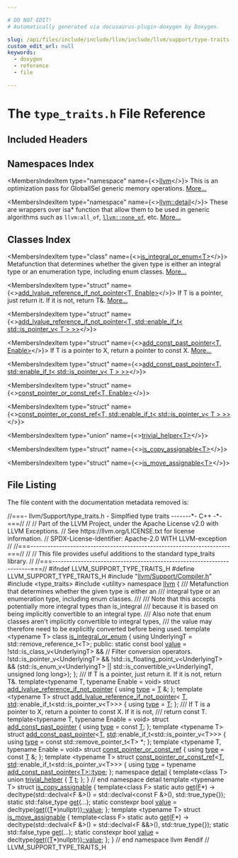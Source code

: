 ```yaml
---

# DO NOT EDIT!
# Automatically generated via docusaurus-plugin-doxygen by Doxygen.

slug: /api/files/include/include/llvm/include/llvm/support/type-traits-h
custom_edit_url: null
keywords:
  - doxygen
  - reference
  - file

---
```





# The `type_traits.h` File Reference

<DoxygenPage pluginConfig={pluginConfig}>



## Included Headers

<IncludesList>
<IncludesListItem
  filePath="llvm/Support/Compiler.h"
  permalink="/docs/api/files/include/include/llvm/include/llvm/support/compiler-h"
  isLocal="true" />
<IncludesListItem
  filePath="type_traits"
  permalink=""
  isLocal="false" />
<IncludesListItem
  filePath="utility"
  permalink=""
  isLocal="false" />
</IncludesList>

## Namespaces Index

<MembersIndex>

<MembersIndexItem
  type="namespace"
  name={<><a href="/docs/api/namespaces/llvm">llvm</a></>}>
This is an optimization pass for GlobalISel generic memory operations. <a href="/docs/api/namespaces/llvm/#details">More...</a>
</MembersIndexItem>

<MembersIndexItem
  type="namespace"
  name={<><a href="/docs/api/namespaces/llvm/detail">llvm::detail</a></>}>
These are wrappers over isa&#42; function that allow them to be used in generic algorithms such as <code>llvm:all&#95;of</code>, <code><a href="/docs/api/namespaces/llvm/#a7dc3069afa2ce5ea62ac2eb183e51c00">llvm::none&#95;of</a></code>, etc. <a href="/docs/api/namespaces/llvm/detail/#details">More...</a>
</MembersIndexItem>

</MembersIndex>

## Classes Index

<MembersIndex>

<MembersIndexItem
  type="class"
  name={<><a href="/docs/api/classes/llvm/is-integral-or-enum">is_integral_or_enum&lt;T&gt;</a></>}>
Metafunction that determines whether the given type is either an integral type or an enumeration type, including enum classes. <a href="/docs/api/classes/llvm/is-integral-or-enum/#details">More...</a>
</MembersIndexItem>

<MembersIndexItem
  type="struct"
  name={<><a href="/docs/api/structs/llvm/add-lvalue-reference-if-not-pointer">add_lvalue_reference_if_not_pointer&lt;T, Enable&gt;</a></>}>
If T is a pointer, just return it. If it is not, return T&amp;. <a href="/docs/api/structs/llvm/add-lvalue-reference-if-not-pointer/#details">More...</a>
</MembersIndexItem>

<MembersIndexItem
  type="struct"
  name={<><a href="/docs/api/structs/llvm/add-lvalue-reference-if-not-pointer-09178b941a64b0438383204d641fc5a5">add_lvalue_reference_if_not_pointer&lt;T, std::enable_if_t&lt; std::is_pointer_v&lt; T &gt; &gt;&gt;</a></>}>
</MembersIndexItem>

<MembersIndexItem
  type="struct"
  name={<><a href="/docs/api/structs/llvm/add-const-past-pointer">add_const_past_pointer&lt;T, Enable&gt;</a></>}>
If T is a pointer to X, return a pointer to const X. <a href="/docs/api/structs/llvm/add-const-past-pointer/#details">More...</a>
</MembersIndexItem>

<MembersIndexItem
  type="struct"
  name={<><a href="/docs/api/structs/llvm/add-const-past-pointer-09178b941a64b0438383204d641fc5a5">add_const_past_pointer&lt;T, std::enable_if_t&lt; std::is_pointer_v&lt; T &gt; &gt;&gt;</a></>}>
</MembersIndexItem>

<MembersIndexItem
  type="struct"
  name={<><a href="/docs/api/structs/llvm/const-pointer-or-const-ref">const_pointer_or_const_ref&lt;T, Enable&gt;</a></>}>
</MembersIndexItem>

<MembersIndexItem
  type="struct"
  name={<><a href="/docs/api/structs/llvm/const-pointer-or-const-ref-09178b941a64b0438383204d641fc5a5">const_pointer_or_const_ref&lt;T, std::enable_if_t&lt; std::is_pointer_v&lt; T &gt; &gt;&gt;</a></>}>
</MembersIndexItem>

<MembersIndexItem
  type="union"
  name={<><a href="/docs/api/unions/llvm/detail/trivial-helper">trivial_helper&lt;T&gt;</a></>}>
</MembersIndexItem>

<MembersIndexItem
  type="struct"
  name={<><a href="/docs/api/structs/llvm/is-copy-assignable">is_copy_assignable&lt;T&gt;</a></>}>
</MembersIndexItem>

<MembersIndexItem
  type="struct"
  name={<><a href="/docs/api/structs/llvm/is-move-assignable">is_move_assignable&lt;T&gt;</a></>}>
</MembersIndexItem>

</MembersIndex>


## File Listing

The file content with the documentation metadata removed is:

<ProgramListing>

<Link id="l00001" /><CodeLine lineNumber="1"><Highlight kind="comment">//===- llvm/Support/type&#95;traits.h - Simplfied type traits -------&#42;- C++ -&#42;-===//</Highlight><Highlight kind="normal"></Highlight></CodeLine>
<Link id="l00002" /><CodeLine lineNumber="2"><Highlight kind="normal"></Highlight><Highlight kind="comment">//</Highlight><Highlight kind="normal"></Highlight></CodeLine>
<Link id="l00003" /><CodeLine lineNumber="3"><Highlight kind="normal"></Highlight><Highlight kind="comment">// Part of the LLVM Project, under the Apache License v2.0 with LLVM Exceptions.</Highlight><Highlight kind="normal"></Highlight></CodeLine>
<Link id="l00004" /><CodeLine lineNumber="4"><Highlight kind="normal"></Highlight><Highlight kind="comment">// See https://llvm.org/LICENSE.txt for license information.</Highlight><Highlight kind="normal"></Highlight></CodeLine>
<Link id="l00005" /><CodeLine lineNumber="5"><Highlight kind="normal"></Highlight><Highlight kind="comment">// SPDX-License-Identifier: Apache-2.0 WITH LLVM-exception</Highlight><Highlight kind="normal"></Highlight></CodeLine>
<Link id="l00006" /><CodeLine lineNumber="6"><Highlight kind="normal"></Highlight><Highlight kind="comment">//</Highlight><Highlight kind="normal"></Highlight></CodeLine>
<Link id="l00007" /><CodeLine lineNumber="7"><Highlight kind="normal"></Highlight><Highlight kind="comment">//===----------------------------------------------------------------------===//</Highlight><Highlight kind="normal"></Highlight></CodeLine>
<Link id="l00008" /><CodeLine lineNumber="8"><Highlight kind="normal"></Highlight><Highlight kind="comment">//</Highlight><Highlight kind="normal"></Highlight></CodeLine>
<Link id="l00009" /><CodeLine lineNumber="9"><Highlight kind="normal"></Highlight><Highlight kind="comment">// This file provides useful additions to the standard type&#95;traits library.</Highlight><Highlight kind="normal"></Highlight></CodeLine>
<Link id="l00010" /><CodeLine lineNumber="10"><Highlight kind="normal"></Highlight><Highlight kind="comment">//</Highlight><Highlight kind="normal"></Highlight></CodeLine>
<Link id="l00011" /><CodeLine lineNumber="11"><Highlight kind="normal"></Highlight><Highlight kind="comment">//===----------------------------------------------------------------------===//</Highlight><Highlight kind="normal"></Highlight></CodeLine>
<Link id="l00012" /><CodeLine lineNumber="12"><Highlight kind="normal"></Highlight></CodeLine>
<Link id="l00013" /><CodeLine lineNumber="13"><Highlight kind="normal"></Highlight><Highlight kind="preprocessor">#ifndef LLVM&#95;SUPPORT&#95;TYPE&#95;TRAITS&#95;H</Highlight><Highlight kind="normal"></Highlight></CodeLine>
<Link id="l00014" /><CodeLine lineNumber="14"><Highlight kind="normal"></Highlight><Highlight kind="preprocessor">#define LLVM&#95;SUPPORT&#95;TYPE&#95;TRAITS&#95;H</Highlight><Highlight kind="normal"></Highlight></CodeLine>
<Link id="l00015" /><CodeLine lineNumber="15"><Highlight kind="normal"></Highlight></CodeLine>
<Link id="l00016" /><CodeLine lineNumber="16"><Highlight kind="normal"></Highlight><Highlight kind="preprocessor">#include &quot;<a href="/docs/api/files/include/include/llvm/include/llvm/support/compiler-h">llvm/Support/Compiler.h</a>&quot;</Highlight><Highlight kind="normal"></Highlight></CodeLine>
<Link id="l00017" /><CodeLine lineNumber="17"><Highlight kind="normal"></Highlight><Highlight kind="preprocessor">#include &lt;type&#95;traits&gt;</Highlight><Highlight kind="normal"></Highlight></CodeLine>
<Link id="l00018" /><CodeLine lineNumber="18"><Highlight kind="normal"></Highlight><Highlight kind="preprocessor">#include &lt;utility&gt;</Highlight><Highlight kind="normal"></Highlight></CodeLine>
<Link id="l00019" /><CodeLine lineNumber="19"><Highlight kind="normal"></Highlight></CodeLine>
<Link id="l00020" /><CodeLine lineNumber="20"><Highlight kind="normal"></Highlight><Highlight kind="keyword">namespace </Highlight><Highlight kind="normal"><a href="/docs/api/namespaces/llvm">llvm</a> &#123;</Highlight></CodeLine>
<Link id="l00021" /><CodeLine lineNumber="21"><Highlight kind="normal"></Highlight></CodeLine>
<Link id="l00022" /><CodeLine lineNumber="22"><Highlight kind="normal"></Highlight><Highlight kind="comment"></Highlight></CodeLine>
<Link id="l00023" /><CodeLine lineNumber="23"><Highlight kind="comment">/// Metafunction that determines whether the given type is either an</Highlight></CodeLine>
<Link id="l00024" /><CodeLine lineNumber="24"><Highlight kind="comment">/// integral type or an enumeration type, including enum classes.</Highlight></CodeLine>
<Link id="l00025" /><CodeLine lineNumber="25"><Highlight kind="comment">///</Highlight></CodeLine>
<Link id="l00026" /><CodeLine lineNumber="26"><Highlight kind="comment">/// Note that this accepts potentially more integral types than is&#95;integral</Highlight></CodeLine>
<Link id="l00027" /><CodeLine lineNumber="27"><Highlight kind="comment">/// because it is based on being implicitly convertible to an integral type.</Highlight></CodeLine>
<Link id="l00028" /><CodeLine lineNumber="28"><Highlight kind="comment">/// Also note that enum classes aren&#39;t implicitly convertible to integral types,</Highlight></CodeLine>
<Link id="l00029" /><CodeLine lineNumber="29"><Highlight kind="comment">/// the value may therefore need to be explicitly converted before being used.</Highlight><Highlight kind="normal"></Highlight></CodeLine>
<Link id="l00030" /><CodeLine lineNumber="30" lineLink="/docs/api/classes/llvm/is-integral-or-enum"><Highlight kind="normal"></Highlight><Highlight kind="keyword">template</Highlight><Highlight kind="normal"> &lt;</Highlight><Highlight kind="keyword">typename</Highlight><Highlight kind="normal"> T&gt; </Highlight><Highlight kind="keyword">class </Highlight><Highlight kind="normal"><a href="/docs/api/classes/llvm/is-integral-or-enum">is&#95;integral&#95;or&#95;enum</a> &#123;</Highlight></CodeLine>
<Link id="l00031" /><CodeLine lineNumber="31"><Highlight kind="normal">  </Highlight><Highlight kind="keyword">using </Highlight><Highlight kind="normal">UnderlyingT = std::remove&#95;reference&#95;t&lt;T&gt;;</Highlight></CodeLine>
<Link id="l00032" /><CodeLine lineNumber="32"><Highlight kind="normal"></Highlight></CodeLine>
<Link id="l00033" /><CodeLine lineNumber="33"><Highlight kind="normal"></Highlight><Highlight kind="keyword">public</Highlight><Highlight kind="normal">:</Highlight></CodeLine>
<Link id="l00034" /><CodeLine lineNumber="34" lineLink="/docs/api/classes/llvm/is-integral-or-enum/#a8f7f2d740b21f5926a964eb7b5f22196"><Highlight kind="normal">  </Highlight><Highlight kind="keyword">static</Highlight><Highlight kind="normal"> </Highlight><Highlight kind="keyword">const</Highlight><Highlight kind="normal"> </Highlight><Highlight kind="keywordtype">bool</Highlight><Highlight kind="normal"> <a href="/docs/api/classes/llvm/is-integral-or-enum/#a8f7f2d740b21f5926a964eb7b5f22196">value</a> =</Highlight></CodeLine>
<Link id="l00035" /><CodeLine lineNumber="35"><Highlight kind="normal">      !std::is&#95;class&#95;v&lt;UnderlyingT&gt; &amp;&amp; </Highlight><Highlight kind="comment">// Filter conversion operators.</Highlight><Highlight kind="normal"></Highlight></CodeLine>
<Link id="l00036" /><CodeLine lineNumber="36"><Highlight kind="normal">      !std::is&#95;pointer&#95;v&lt;UnderlyingT&gt; &amp;&amp;</Highlight></CodeLine>
<Link id="l00037" /><CodeLine lineNumber="37"><Highlight kind="normal">      !std::is&#95;floating&#95;point&#95;v&lt;UnderlyingT&gt; &amp;&amp;</Highlight></CodeLine>
<Link id="l00038" /><CodeLine lineNumber="38"><Highlight kind="normal">      (std::is&#95;enum&#95;v&lt;UnderlyingT&gt; ||</Highlight></CodeLine>
<Link id="l00039" /><CodeLine lineNumber="39"><Highlight kind="normal">       std::is&#95;convertible&#95;v&lt;UnderlyingT, unsigned long long&gt;);</Highlight></CodeLine>
<Link id="l00040" /><CodeLine lineNumber="40"><Highlight kind="normal">&#125;;</Highlight></CodeLine>
<Link id="l00041" /><CodeLine lineNumber="41"><Highlight kind="normal"></Highlight><Highlight kind="comment"></Highlight></CodeLine>
<Link id="l00042" /><CodeLine lineNumber="42"><Highlight kind="comment">/// If T is a pointer, just return it. If it is not, return T&amp;.</Highlight><Highlight kind="normal"></Highlight></CodeLine>
<Link id="l00043" /><CodeLine lineNumber="43"><Highlight kind="normal"></Highlight><Highlight kind="keyword">template</Highlight><Highlight kind="normal">&lt;</Highlight><Highlight kind="keyword">typename</Highlight><Highlight kind="normal"> T, </Highlight><Highlight kind="keyword">typename</Highlight><Highlight kind="normal"> Enable = </Highlight><Highlight kind="keywordtype">void</Highlight><Highlight kind="normal">&gt;</Highlight></CodeLine>
<Link id="l00044" /><CodeLine lineNumber="44" lineLink="/docs/api/structs/llvm/add-lvalue-reference-if-not-pointer/#a000baed15319c5118ee455ea12dc426c"><Highlight kind="normal"></Highlight><Highlight kind="keyword">struct </Highlight><Highlight kind="normal"><a href="/docs/api/structs/llvm/add-lvalue-reference-if-not-pointer">add&#95;lvalue&#95;reference&#95;if&#95;not&#95;pointer</a> &#123; </Highlight><Highlight kind="keyword">using </Highlight><Highlight kind="normal"><a href="/docs/api/structs/llvm/add-lvalue-reference-if-not-pointer/#a000baed15319c5118ee455ea12dc426c">type</a> = <a href="/docs/api/files/lib/lib/target/lib/target/mips/mips16isellowering-cpp/#a0acb682b8260ab1c60b918599864e2e5">T</a> &amp;; &#125;;</Highlight></CodeLine>
<Link id="l00045" /><CodeLine lineNumber="45"><Highlight kind="normal"></Highlight></CodeLine>
<Link id="l00046" /><CodeLine lineNumber="46"><Highlight kind="normal"></Highlight><Highlight kind="keyword">template</Highlight><Highlight kind="normal"> &lt;</Highlight><Highlight kind="keyword">typename</Highlight><Highlight kind="normal"> T&gt;</Highlight></CodeLine>
<Link id="l00047" /><CodeLine lineNumber="47" lineLink="/docs/api/structs/llvm/add-lvalue-reference-if-not-pointer-09178b941a64b0438383204d641fc5a5"><Highlight kind="normal"></Highlight><Highlight kind="keyword">struct </Highlight><Highlight kind="normal"><a href="/docs/api/structs/llvm/add-lvalue-reference-if-not-pointer">add&#95;lvalue&#95;reference&#95;if&#95;not&#95;pointer</a>&lt;</Highlight></CodeLine>
<Link id="l00048" /><CodeLine lineNumber="48"><Highlight kind="normal">    <a href="/docs/api/files/lib/lib/target/lib/target/mips/mips16isellowering-cpp/#a0acb682b8260ab1c60b918599864e2e5">T</a>, <a href="/docs/api/namespaces/std">std</a>::enable&#95;if&#95;t&lt;std::is&#95;pointer&#95;v&lt;T&gt;&gt;&gt; &#123;</Highlight></CodeLine>
<Link id="l00049" /><CodeLine lineNumber="49" lineLink="/docs/api/structs/llvm/add-lvalue-reference-if-not-pointer-09178b941a64b0438383204d641fc5a5/#a0cb189e12c40f8aa8e9d2536315cf599"><Highlight kind="normal">  </Highlight><Highlight kind="keyword">using </Highlight><Highlight kind="normal"><a href="/docs/api/structs/llvm/add-lvalue-reference-if-not-pointer-09178b941a64b0438383204d641fc5a5/#a0cb189e12c40f8aa8e9d2536315cf599">type</a> = <a href="/docs/api/files/lib/lib/target/lib/target/mips/mips16isellowering-cpp/#a0acb682b8260ab1c60b918599864e2e5">T</a>;</Highlight></CodeLine>
<Link id="l00050" /><CodeLine lineNumber="50"><Highlight kind="normal">&#125;;</Highlight></CodeLine>
<Link id="l00051" /><CodeLine lineNumber="51"><Highlight kind="normal"></Highlight><Highlight kind="comment"></Highlight></CodeLine>
<Link id="l00052" /><CodeLine lineNumber="52"><Highlight kind="comment">/// If T is a pointer to X, return a pointer to const X. If it is not,</Highlight></CodeLine>
<Link id="l00053" /><CodeLine lineNumber="53"><Highlight kind="comment">/// return const T.</Highlight><Highlight kind="normal"></Highlight></CodeLine>
<Link id="l00054" /><CodeLine lineNumber="54"><Highlight kind="normal"></Highlight><Highlight kind="keyword">template</Highlight><Highlight kind="normal">&lt;</Highlight><Highlight kind="keyword">typename</Highlight><Highlight kind="normal"> T, </Highlight><Highlight kind="keyword">typename</Highlight><Highlight kind="normal"> Enable = </Highlight><Highlight kind="keywordtype">void</Highlight><Highlight kind="normal">&gt;</Highlight></CodeLine>
<Link id="l00055" /><CodeLine lineNumber="55" lineLink="/docs/api/structs/llvm/add-const-past-pointer/#a8bb1a43c1dd64fe7ad8a2f750d43add2"><Highlight kind="normal"></Highlight><Highlight kind="keyword">struct </Highlight><Highlight kind="normal"><a href="/docs/api/structs/llvm/add-const-past-pointer">add&#95;const&#95;past&#95;pointer</a> &#123; </Highlight><Highlight kind="keyword">using </Highlight><Highlight kind="normal"><a href="/docs/api/structs/llvm/add-const-past-pointer/#a8bb1a43c1dd64fe7ad8a2f750d43add2">type</a> = </Highlight><Highlight kind="keyword">const</Highlight><Highlight kind="normal"> <a href="/docs/api/files/lib/lib/target/lib/target/mips/mips16isellowering-cpp/#a0acb682b8260ab1c60b918599864e2e5">T</a>; &#125;;</Highlight></CodeLine>
<Link id="l00056" /><CodeLine lineNumber="56"><Highlight kind="normal"></Highlight></CodeLine>
<Link id="l00057" /><CodeLine lineNumber="57"><Highlight kind="normal"></Highlight><Highlight kind="keyword">template</Highlight><Highlight kind="normal"> &lt;</Highlight><Highlight kind="keyword">typename</Highlight><Highlight kind="normal"> T&gt;</Highlight></CodeLine>
<Link id="l00058" /><CodeLine lineNumber="58" lineLink="/docs/api/structs/llvm/add-const-past-pointer-09178b941a64b0438383204d641fc5a5"><Highlight kind="normal"></Highlight><Highlight kind="keyword">struct </Highlight><Highlight kind="normal"><a href="/docs/api/structs/llvm/add-const-past-pointer">add&#95;const&#95;past&#95;pointer</a>&lt;<a href="/docs/api/files/lib/lib/target/lib/target/mips/mips16isellowering-cpp/#a0acb682b8260ab1c60b918599864e2e5">T</a>, <a href="/docs/api/namespaces/std">std</a>::enable&#95;if&#95;t&lt;std::is&#95;pointer&#95;v&lt;T&gt;&gt;&gt; &#123;</Highlight></CodeLine>
<Link id="l00059" /><CodeLine lineNumber="59" lineLink="/docs/api/structs/llvm/add-const-past-pointer-09178b941a64b0438383204d641fc5a5/#aa09fb99c4f71f2d56860f30d637713c4"><Highlight kind="normal">  </Highlight><Highlight kind="keyword">using </Highlight><Highlight kind="normal"><a href="/docs/api/structs/llvm/add-const-past-pointer-09178b941a64b0438383204d641fc5a5/#aa09fb99c4f71f2d56860f30d637713c4">type</a> = </Highlight><Highlight kind="keyword">const</Highlight><Highlight kind="normal"> std::remove&#95;pointer&#95;t&lt;T&gt; &#42;;</Highlight></CodeLine>
<Link id="l00060" /><CodeLine lineNumber="60"><Highlight kind="normal">&#125;;</Highlight></CodeLine>
<Link id="l00061" /><CodeLine lineNumber="61"><Highlight kind="normal"></Highlight></CodeLine>
<Link id="l00062" /><CodeLine lineNumber="62"><Highlight kind="normal"></Highlight><Highlight kind="keyword">template</Highlight><Highlight kind="normal"> &lt;</Highlight><Highlight kind="keyword">typename</Highlight><Highlight kind="normal"> T, </Highlight><Highlight kind="keyword">typename</Highlight><Highlight kind="normal"> Enable = </Highlight><Highlight kind="keywordtype">void</Highlight><Highlight kind="normal">&gt;</Highlight></CodeLine>
<Link id="l00063" /><CodeLine lineNumber="63" lineLink="/docs/api/structs/llvm/const-pointer-or-const-ref"><Highlight kind="normal"></Highlight><Highlight kind="keyword">struct </Highlight><Highlight kind="normal"><a href="/docs/api/structs/llvm/const-pointer-or-const-ref">const&#95;pointer&#95;or&#95;const&#95;ref</a> &#123;</Highlight></CodeLine>
<Link id="l00064" /><CodeLine lineNumber="64" lineLink="/docs/api/structs/llvm/const-pointer-or-const-ref/#a88f0a3887c075abfe0c9444dcc226aa9"><Highlight kind="normal">  </Highlight><Highlight kind="keyword">using </Highlight><Highlight kind="normal"><a href="/docs/api/structs/llvm/const-pointer-or-const-ref/#a88f0a3887c075abfe0c9444dcc226aa9">type</a> = </Highlight><Highlight kind="keyword">const</Highlight><Highlight kind="normal"> <a href="/docs/api/files/lib/lib/target/lib/target/mips/mips16isellowering-cpp/#a0acb682b8260ab1c60b918599864e2e5">T</a> &amp;;</Highlight></CodeLine>
<Link id="l00065" /><CodeLine lineNumber="65"><Highlight kind="normal">&#125;;</Highlight></CodeLine>
<Link id="l00066" /><CodeLine lineNumber="66"><Highlight kind="normal"></Highlight><Highlight kind="keyword">template</Highlight><Highlight kind="normal"> &lt;</Highlight><Highlight kind="keyword">typename</Highlight><Highlight kind="normal"> T&gt;</Highlight></CodeLine>
<Link id="l00067" /><CodeLine lineNumber="67" lineLink="/docs/api/structs/llvm/const-pointer-or-const-ref-09178b941a64b0438383204d641fc5a5"><Highlight kind="normal"></Highlight><Highlight kind="keyword">struct </Highlight><Highlight kind="normal"><a href="/docs/api/structs/llvm/const-pointer-or-const-ref">const&#95;pointer&#95;or&#95;const&#95;ref</a>&lt;<a href="/docs/api/files/lib/lib/target/lib/target/mips/mips16isellowering-cpp/#a0acb682b8260ab1c60b918599864e2e5">T</a>, <a href="/docs/api/namespaces/std">std</a>::enable&#95;if&#95;t&lt;std::is&#95;pointer&#95;v&lt;T&gt;&gt;&gt; &#123;</Highlight></CodeLine>
<Link id="l00068" /><CodeLine lineNumber="68" lineLink="/docs/api/structs/llvm/const-pointer-or-const-ref-09178b941a64b0438383204d641fc5a5/#a2024bbf7ad6021a9626e2141f28a718f"><Highlight kind="normal">  </Highlight><Highlight kind="keyword">using </Highlight><Highlight kind="normal"><a href="/docs/api/structs/llvm/const-pointer-or-const-ref-09178b941a64b0438383204d641fc5a5/#a2024bbf7ad6021a9626e2141f28a718f">type</a> = </Highlight><Highlight kind="keyword">typename</Highlight><Highlight kind="normal"> <a href="/docs/api/structs/llvm/add-const-past-pointer/#a8bb1a43c1dd64fe7ad8a2f750d43add2">add&#95;const&#95;past&#95;pointer&lt;T&gt;::type</a>;</Highlight></CodeLine>
<Link id="l00069" /><CodeLine lineNumber="69"><Highlight kind="normal">&#125;;</Highlight></CodeLine>
<Link id="l00070" /><CodeLine lineNumber="70"><Highlight kind="normal"></Highlight></CodeLine>
<Link id="l00071" /><CodeLine lineNumber="71"><Highlight kind="normal"></Highlight><Highlight kind="keyword">namespace </Highlight><Highlight kind="normal"><a href="/docs/api/namespaces/detail">detail</a> &#123;</Highlight></CodeLine>
<Link id="l00072" /><CodeLine lineNumber="72"><Highlight kind="normal"></Highlight><Highlight kind="keyword">template</Highlight><Highlight kind="normal">&lt;</Highlight><Highlight kind="keyword">class</Highlight><Highlight kind="normal"> T&gt;</Highlight></CodeLine>
<Link id="l00073" /><CodeLine lineNumber="73" lineLink="/docs/api/unions/llvm/detail/trivial-helper"><Highlight kind="normal"></Highlight><Highlight kind="keyword">union </Highlight><Highlight kind="normal"><a href="/docs/api/unions/llvm/detail/trivial-helper">trivial&#95;helper</a> &#123;</Highlight></CodeLine>
<Link id="l00074" /><CodeLine lineNumber="74" lineLink="/docs/api/unions/llvm/detail/trivial-helper/#ad733ecd06f2730322483f53c621392de"><Highlight kind="normal">    <a href="/docs/api/files/lib/lib/target/lib/target/mips/mips16isellowering-cpp/#a0acb682b8260ab1c60b918599864e2e5">T</a> <a href="/docs/api/unions/llvm/detail/trivial-helper/#ad733ecd06f2730322483f53c621392de">t</a>;</Highlight></CodeLine>
<Link id="l00075" /><CodeLine lineNumber="75"><Highlight kind="normal">&#125;;</Highlight></CodeLine>
<Link id="l00076" /><CodeLine lineNumber="76"><Highlight kind="normal"></Highlight></CodeLine>
<Link id="l00077" /><CodeLine lineNumber="77"><Highlight kind="normal">&#125; </Highlight><Highlight kind="comment">// end namespace detail</Highlight><Highlight kind="normal"></Highlight></CodeLine>
<Link id="l00078" /><CodeLine lineNumber="78"><Highlight kind="normal"></Highlight></CodeLine>
<Link id="l00079" /><CodeLine lineNumber="79"><Highlight kind="normal"></Highlight><Highlight kind="keyword">template</Highlight><Highlight kind="normal"> &lt;</Highlight><Highlight kind="keyword">typename</Highlight><Highlight kind="normal"> T&gt;</Highlight></CodeLine>
<Link id="l00080" /><CodeLine lineNumber="80" lineLink="/docs/api/structs/llvm/is-copy-assignable"><Highlight kind="normal"></Highlight><Highlight kind="keyword">struct </Highlight><Highlight kind="normal"><a href="/docs/api/structs/llvm/is-copy-assignable">is&#95;copy&#95;assignable</a> &#123;</Highlight></CodeLine>
<Link id="l00081" /><CodeLine lineNumber="81"><Highlight kind="normal">  </Highlight><Highlight kind="keyword">template</Highlight><Highlight kind="normal">&lt;</Highlight><Highlight kind="keyword">class</Highlight><Highlight kind="normal"> F&gt;</Highlight></CodeLine>
<Link id="l00082" /><CodeLine lineNumber="82" lineLink="/docs/api/structs/llvm/is-copy-assignable/#ab34bb4e1af7b05f047225cf0f3ced9f6"><Highlight kind="normal">    </Highlight><Highlight kind="keyword">static</Highlight><Highlight kind="normal"> </Highlight><Highlight kind="keyword">auto</Highlight><Highlight kind="normal"> <a href="/docs/api/structs/llvm/is-copy-assignable/#ab34bb4e1af7b05f047225cf0f3ced9f6">get</a>(<a href="/docs/api/files/lib/lib/support/md5-cpp/#a96d73bbd7af15cb1fc38c3f4a3bd82e9">F</a>&#42;) -&gt; </Highlight><Highlight kind="keyword">decltype</Highlight><Highlight kind="normal">(std::declval&lt;F &amp;&gt;() = std::declval&lt;const F &amp;&gt;(), std::true&#95;type&#123;&#125;);</Highlight></CodeLine>
<Link id="l00083" /><CodeLine lineNumber="83" lineLink="/docs/api/structs/llvm/is-copy-assignable/#aff1b5c8d6ebbc4546b789d0d5c05a96e"><Highlight kind="normal">    </Highlight><Highlight kind="keyword">static</Highlight><Highlight kind="normal"> std::false&#95;type <a href="/docs/api/structs/llvm/is-copy-assignable/#aff1b5c8d6ebbc4546b789d0d5c05a96e">get</a>(...);</Highlight></CodeLine>
<Link id="l00084" /><CodeLine lineNumber="84" lineLink="/docs/api/structs/llvm/is-copy-assignable/#a82d38530c216a42936c0b432bf0a15eb"><Highlight kind="normal">    </Highlight><Highlight kind="keyword">static</Highlight><Highlight kind="normal"> </Highlight><Highlight kind="keyword">constexpr</Highlight><Highlight kind="normal"> </Highlight><Highlight kind="keywordtype">bool</Highlight><Highlight kind="normal"> <a href="/docs/api/structs/llvm/is-copy-assignable/#a82d38530c216a42936c0b432bf0a15eb">value</a> = </Highlight><Highlight kind="keyword">decltype</Highlight><Highlight kind="normal">(<a href="/docs/api/structs/llvm/is-copy-assignable/#ab34bb4e1af7b05f047225cf0f3ced9f6">get</a>((<a href="/docs/api/files/lib/lib/target/lib/target/mips/mips16isellowering-cpp/#a0acb682b8260ab1c60b918599864e2e5">T</a>&#42;)</Highlight><Highlight kind="keyword">nullptr</Highlight><Highlight kind="normal">))<a href="/docs/api/structs/llvm/is-copy-assignable/#a82d38530c216a42936c0b432bf0a15eb">::value</a>;</Highlight></CodeLine>
<Link id="l00085" /><CodeLine lineNumber="85"><Highlight kind="normal">&#125;;</Highlight></CodeLine>
<Link id="l00086" /><CodeLine lineNumber="86"><Highlight kind="normal"></Highlight></CodeLine>
<Link id="l00087" /><CodeLine lineNumber="87"><Highlight kind="normal"></Highlight><Highlight kind="keyword">template</Highlight><Highlight kind="normal"> &lt;</Highlight><Highlight kind="keyword">typename</Highlight><Highlight kind="normal"> T&gt;</Highlight></CodeLine>
<Link id="l00088" /><CodeLine lineNumber="88" lineLink="/docs/api/structs/llvm/is-move-assignable"><Highlight kind="normal"></Highlight><Highlight kind="keyword">struct </Highlight><Highlight kind="normal"><a href="/docs/api/structs/llvm/is-move-assignable">is&#95;move&#95;assignable</a> &#123;</Highlight></CodeLine>
<Link id="l00089" /><CodeLine lineNumber="89"><Highlight kind="normal">  </Highlight><Highlight kind="keyword">template</Highlight><Highlight kind="normal">&lt;</Highlight><Highlight kind="keyword">class</Highlight><Highlight kind="normal"> F&gt;</Highlight></CodeLine>
<Link id="l00090" /><CodeLine lineNumber="90" lineLink="/docs/api/structs/llvm/is-move-assignable/#a4ef17737bcbfcaa876e86767d25dd242"><Highlight kind="normal">    </Highlight><Highlight kind="keyword">static</Highlight><Highlight kind="normal"> </Highlight><Highlight kind="keyword">auto</Highlight><Highlight kind="normal"> <a href="/docs/api/structs/llvm/is-move-assignable/#a4ef17737bcbfcaa876e86767d25dd242">get</a>(<a href="/docs/api/files/lib/lib/support/md5-cpp/#a96d73bbd7af15cb1fc38c3f4a3bd82e9">F</a>&#42;) -&gt; </Highlight><Highlight kind="keyword">decltype</Highlight><Highlight kind="normal">(std::declval&lt;F &amp;&gt;() = std::declval&lt;F &amp;&amp;&gt;(), std::true&#95;type&#123;&#125;);</Highlight></CodeLine>
<Link id="l00091" /><CodeLine lineNumber="91" lineLink="/docs/api/structs/llvm/is-move-assignable/#a2816132fa7390b4f80edeb96a6de2fe8"><Highlight kind="normal">    </Highlight><Highlight kind="keyword">static</Highlight><Highlight kind="normal"> std::false&#95;type <a href="/docs/api/structs/llvm/is-move-assignable/#a2816132fa7390b4f80edeb96a6de2fe8">get</a>(...);</Highlight></CodeLine>
<Link id="l00092" /><CodeLine lineNumber="92" lineLink="/docs/api/structs/llvm/is-move-assignable/#a77399b4ee1391a59d1d008fc2e48dcb2"><Highlight kind="normal">    </Highlight><Highlight kind="keyword">static</Highlight><Highlight kind="normal"> </Highlight><Highlight kind="keyword">constexpr</Highlight><Highlight kind="normal"> </Highlight><Highlight kind="keywordtype">bool</Highlight><Highlight kind="normal"> <a href="/docs/api/structs/llvm/is-move-assignable/#a77399b4ee1391a59d1d008fc2e48dcb2">value</a> = </Highlight><Highlight kind="keyword">decltype</Highlight><Highlight kind="normal">(<a href="/docs/api/structs/llvm/is-move-assignable/#a4ef17737bcbfcaa876e86767d25dd242">get</a>((<a href="/docs/api/files/lib/lib/target/lib/target/mips/mips16isellowering-cpp/#a0acb682b8260ab1c60b918599864e2e5">T</a>&#42;)</Highlight><Highlight kind="keyword">nullptr</Highlight><Highlight kind="normal">))<a href="/docs/api/structs/llvm/is-move-assignable/#a77399b4ee1391a59d1d008fc2e48dcb2">::value</a>;</Highlight></CodeLine>
<Link id="l00093" /><CodeLine lineNumber="93"><Highlight kind="normal">&#125;;</Highlight></CodeLine>
<Link id="l00094" /><CodeLine lineNumber="94"><Highlight kind="normal"></Highlight></CodeLine>
<Link id="l00095" /><CodeLine lineNumber="95"><Highlight kind="normal">&#125; </Highlight><Highlight kind="comment">// end namespace llvm</Highlight><Highlight kind="normal"></Highlight></CodeLine>
<Link id="l00096" /><CodeLine lineNumber="96"><Highlight kind="normal"></Highlight></CodeLine>
<Link id="l00097" /><CodeLine lineNumber="97"><Highlight kind="normal"></Highlight><Highlight kind="preprocessor">#endif </Highlight><Highlight kind="comment">// LLVM&#95;SUPPORT&#95;TYPE&#95;TRAITS&#95;H</Highlight><Highlight kind="normal"></Highlight></CodeLine>

</ProgramListing>

</DoxygenPage>
